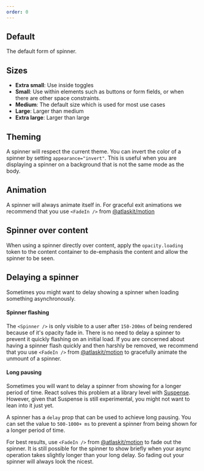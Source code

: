 ```yaml
---
order: 0
---
```



## Default

The default form of spinner.

<Example Component={BasicExample} packageName="@atlaskit/spinner" />

## Sizes

- **Extra small**: Use inside toggles
- **Small**: Use within elements such as buttons or form fields, or when there are other space constraints.
- **Medium**: The default size which is used for most use cases
- **Large**: Larger than medium
- **Extra large**: Larger than large

<Example Component={SizeExample} packageName="@atlaskit/spinner" />

## Theming

A spinner will respect the current theme. You can invert the color of a spinner by setting `appearance="invert"`. This is useful when you are displaying a spinner on a background that is not the same mode as the body.

<Example Component={ThemingExample} packageName="@atlaskit/spinner" />

## Animation

A spinner will always animate itself in. For graceful exit animations we recommend that you use `<FadeIn />` from [@atlaskit/motion](https://atlaskit.atlassian.com/packages/design-system/motion)

<Example Component={AnimatedExitExample} packageName="@atlaskit/spinner" />

## Spinner over content

When using a spinner directly over content, apply the `opacity.loading` token to the content container to de-emphasis the content and allow the spinner to be seen.

<Example Component={SpinnerOverContentExample} packageName="@atlaskit/spinner" />

## Delaying a spinner

Sometimes you might want to delay showing a spinner when loading something asynchronously.

#### Spinner flashing

The `<Spinner />` is only visible to a user after `150-200ms` of being rendered because of it's opacity fade in. There is no need to delay a spinner to prevent it quickly flashing on an initial load. If you are concerned about having a spinner flash quickly and then harshly be removed, we recommend that you use `<FadeIn />` from [@atlaskit/motion](https://atlaskit.atlassian.com/packages/design-system/motion) to gracefully animate the unmount of a spinner.

#### Long pausing

Sometimes you will want to delay a spinner from showing for a longer period of time. React solves this problem at a library level with [Suspense](https://reactjs.org/docs/concurrent-mode-suspense.html). However, given that Suspense is still experimental, you might not want to lean into it just yet.

A spinner has a `delay` prop that can be used to achieve long pausing. You can set the value to `500-1000+ ms` to prevent a spinner from being shown for a longer period of time.

For best results, use `<FadeIn />` from [@atlaskit/motion](https://atlaskit.atlassian.com/packages/design-system/motion) to fade out the spinner. It is still possible for the spinner to show briefly when your async operation takes slightly longer than your long delay. So fading out your spinner will always look the nicest.

<Example Component={DelayingExample} packageName="@atlaskit/spinner" />
